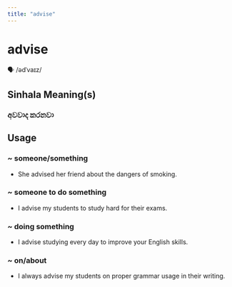 ```yaml
---
title: "advise"
---
```


# advise

🗣️ /ədˈvaɪz/

## Sinhala Meaning(s)

### අවවාද කරනවා

## Usage

### ~ someone/something

- She advised her friend about the dangers of smoking.


### ~ someone to do something

- I advise my students to study hard for their exams.


### ~ doing something

- I advise studying every day to improve your English skills.


### ~ on/about

- I always advise my students on proper grammar usage in their writing.

